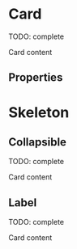 


<Meta title="Composite components/Card" component={Card} />

# Card

TODO: complete

<Preview>
  <Story name="default" parameters={{ decorators: [withKnobs, withA11y] }}>
    <Card
      isFluid={boolean("isFluid", false)}
      title={text("title", "Card Title")}
      primaryButton={{
        children: text("primaryButton.children", "Primary"),
        onClick: action("onClickPrimary"),
        disabled: boolean("primaryButton.disabled", false),
        spinner: boolean("primaryButton.spinner", false),
      }}
      secondaryButton={{
        children: text("secondaryButton.children", "Secondary"),
        onClick: action("onClickSecondary"),
        disabled: boolean("secondaryButton.disabled", false),
        spinner: boolean("secondaryButton.spinner", false),
      }}
      headerLabel={{
        id: "header-label-id",
        label: "Header label",
        appearance: "warning",
        icon: CreditCardIcon,
      }}
    >
      <Text>Card content</Text>
    </Card>
  </Story>
</Preview>

## Properties

<Props of={Card.type} />

# Skeleton

<Preview>
  <Story name="skeleton" parameters={{ decorators: [withKnobs, withA11y] }}>
    <Card
      title={text("title", "Card Title")}
      primaryButton="skeleton"
      secondaryButton="skeleton"
      headerLabel="skeleton"
      isFluid={boolean("isFluid", false)}
    >
      <Text.Skeleton />
    </Card>
  </Story>
</Preview>

## Collapsible

TODO: complete

<Preview>
  <Story name="collapsible" parameters={{ decorators: [withKnobs, withA11y] }}>
    <Card
      title="Card Title"
      primaryButton={{
        children: "Primary",
        onClick: action("onClickPrimary"),
      }}
      secondaryButton={{
        children: "Secondary",
        onClick: action("onClickSecondary"),
      }}
      isFluid={boolean("isFluid", false)}
      isCollapsible
    >
      <Text>Card content</Text>
    </Card>
  </Story>
</Preview>

## Label

TODO: complete

<Preview>
  <Story name="icon" parameters={{ decorators: [withKnobs, withA11y] }}>
    <Card
      title="Card Title"
      primaryButton={{
        children: "Primary",
        onClick: action("onClickPrimary"),
      }}
      secondaryButton={{
        children: "Secondary",
        onClick: action("onClickSecondary"),
      }}
      headerIcon={PrinterIcon}
      isFluid={boolean("isFluid", false)}
      onClickHeaderIcon={action("onClickHeaderIcon")}
    >
      <Text>Card content</Text>
    </Card>
  </Story>
</Preview>
